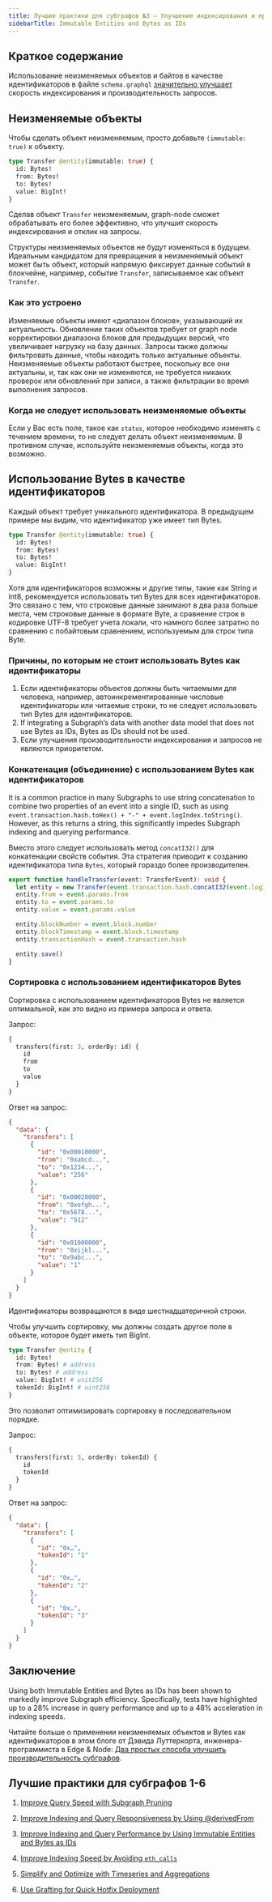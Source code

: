 ```yaml
---
title: Лучшие практики для субграфов №3 – Улучшение индексирования и производительности запросов с использованием неизменяемых объектов и байтов в качестве идентификаторов
sidebarTitle: Immutable Entities and Bytes as IDs
---
```


## Краткое содержание

Использование неизменяемых объектов и байтов в качестве идентификаторов в файле `schema.graphql` [значительно улучшает](https://thegraph.com/blog/two-simple-subgraph-performance-improvements/) скорость индексирования и производительность запросов.

## Неизменяемые объекты

Чтобы сделать объект неизменяемым, просто добавьте `(immutable: true)` к объекту.

```graphql
type Transfer @entity(immutable: true) {
  id: Bytes!
  from: Bytes!
  to: Bytes!
  value: BigInt!
}
```

Сделав объект `Transfer` неизменяемым, graph-node сможет обрабатывать его более эффективно, что улучшит скорость индексирования и отклик на запросы.

Структуры неизменяемых объектов не будут изменяться в будущем. Идеальным кандидатом для превращения в неизменяемый объект может быть объект, который напрямую фиксирует данные событий в блокчейне, например, событие `Transfer`, записываемое как объект `Transfer`.

### Как это устроено

Изменяемые объекты имеют «диапазон блоков», указывающий их актуальность. Обновление таких объектов требует от graph node корректировки диапазона блоков для предыдущих версий, что увеличивает нагрузку на базу данных. Запросы также должны фильтровать данные, чтобы находить только актуальные объекты. Неизменяемые объекты работают быстрее, поскольку все они актуальны, и, так как они не изменяются, не требуется никаких проверок или обновлений при записи, а также фильтрации во время выполнения запросов.

### Когда не следует использовать неизменяемые объекты

Если у Вас есть поле, такое как `status`, которое необходимо изменять с течением времени, то не следует делать объект неизменяемым. В противном случае, используйте неизменяемые объекты, когда это возможно.

## Использование Bytes в качестве идентификаторов

Каждый объект требует уникального идентификатора. В предыдущем примере мы видим, что идентификатор уже имеет тип Bytes.

```graphql
type Transfer @entity(immutable: true) {
  id: Bytes!
  from: Bytes!
  to: Bytes!
  value: BigInt!
}
```

Хотя для идентификаторов возможны и другие типы, такие как String и Int8, рекомендуется использовать тип Bytes для всех идентификаторов. Это связано с тем, что строковые данные занимают в два раза больше места, чем строковые данные в формате Byte, а сравнение строк в кодировке UTF-8 требует учета локали, что намного более затратно по сравнению с побайтовым сравнением, используемым для строк типа Byte.

### Причины, по которым не стоит использовать Bytes как идентификаторы

1. Если идентификаторы объектов должны быть читаемыми для человека, например, автоинкрементированные числовые идентификаторы или читаемые строки, то не следует использовать тип Bytes для идентификаторов.
2. If integrating a Subgraph’s data with another data model that does not use Bytes as IDs, Bytes as IDs should not be used.
3. Если улучшения производительности индексирования и запросов не являются приоритетом.

### Конкатенация (объединение) с использованием Bytes как идентификаторов

It is a common practice in many Subgraphs to use string concatenation to combine two properties of an event into a single ID, such as using `event.transaction.hash.toHex() + "-" + event.logIndex.toString()`. However, as this returns a string, this significantly impedes Subgraph indexing and querying performance.

Вместо этого следует использовать метод `concatI32()` для конкатенации свойств события. Эта стратегия приводит к созданию идентификатора типа `Bytes`, который гораздо более производителен.

```typescript
export function handleTransfer(event: TransferEvent): void {
  let entity = new Transfer(event.transaction.hash.concatI32(event.logIndex.toI32()))
  entity.from = event.params.from
  entity.to = event.params.to
  entity.value = event.params.value

  entity.blockNumber = event.block.number
  entity.blockTimestamp = event.block.timestamp
  entity.transactionHash = event.transaction.hash

  entity.save()
}
```

### Сортировка с использованием идентификаторов Bytes

Сортировка с использованием идентификаторов Bytes не является оптимальной, как это видно из примера запроса и ответа.

Запрос:

```graphql
{
  transfers(first: 3, orderBy: id) {
    id
    from
    to
    value
  }
}
```

Ответ на запрос:

```json
{
  "data": {
    "transfers": [
      {
        "id": "0x00010000",
        "from": "0xabcd...",
        "to": "0x1234...",
        "value": "256"
      },
      {
        "id": "0x00020000",
        "from": "0xefgh...",
        "to": "0x5678...",
        "value": "512"
      },
      {
        "id": "0x01000000",
        "from": "0xijkl...",
        "to": "0x9abc...",
        "value": "1"
      }
    ]
  }
}
```

Идентификаторы возвращаются в виде шестнадцатеричной строки.

Чтобы улучшить сортировку, мы должны создать другое поле в объекте, которое будет иметь тип BigInt.

```graphql
type Transfer @entity {
  id: Bytes!
  from: Bytes! # address
  to: Bytes! # address
  value: BigInt! # unit256
  tokenId: BigInt! # uint256
}
```

Это позволит оптимизировать сортировку в последовательном порядке.

Запрос:

```graphql
{
  transfers(first: 3, orderBy: tokenId) {
    id
    tokenId
  }
}
```

Ответ на запрос:

```json
{
  "data": {
    "transfers": [
      {
        "id": "0x…",
        "tokenId": "1"
      },
      {
        "id": "0x…",
        "tokenId": "2"
      },
      {
        "id": "0x…",
        "tokenId": "3"
      }
    ]
  }
}
```

## Заключение

Using both Immutable Entities and Bytes as IDs has been shown to markedly improve Subgraph efficiency. Specifically, tests have highlighted up to a 28% increase in query performance and up to a 48% acceleration in indexing speeds.

Читайте больше о применении неизменяемых объектов и Bytes как идентификаторов в этом блоге от Дэвида Луттеркорта, инженера-программиста в Edge & Node: [Два простых способа улучшить производительность субграфов](https://thegraph.com/blog/two-simple-subgraph-performance-improvements/).

## Лучшие практики для субграфов 1-6

1. [Improve Query Speed with Subgraph Pruning](/subgraphs/best-practices/pruning/)

2. [Improve Indexing and Query Responsiveness by Using @derivedFrom](/subgraphs/best-practices/derivedfrom/)

3. [Improve Indexing and Query Performance by Using Immutable Entities and Bytes as IDs](/subgraphs/best-practices/immutable-entities-bytes-as-ids/)

4. [Improve Indexing Speed by Avoiding `eth_calls`](/subgraphs/best-practices/avoid-eth-calls/)

5. [Simplify and Optimize with Timeseries and Aggregations](/subgraphs/best-practices/timeseries/)

6. [Use Grafting for Quick Hotfix Deployment](/subgraphs/best-practices/grafting-hotfix/)
